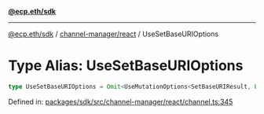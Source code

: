 [**@ecp.eth/sdk**](../../../index.mdx)

***

[@ecp.eth/sdk](/sdk-reference/index.mdx) / [channel-manager/react](/sdk-reference/channel-manager/react/index.mdx) / UseSetBaseURIOptions

# Type Alias: UseSetBaseURIOptions

```ts
type UseSetBaseURIOptions = Omit<UseMutationOptions<SetBaseURIResult, Error, UseSetBaseURIParams>, "mutationFn">;
```

Defined in: [packages/sdk/src/channel-manager/react/channel.ts:345](https://github.com/ecp-eth/comments-monorepo/blob/main/packages/sdk/src/channel-manager/react/channel.ts#L345)
